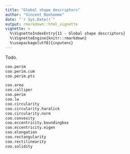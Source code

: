 ```yaml
---
title: "Global shape descriptors"
author: "Vincent Bonhomme"
date: "`r Sys.Date()`"
output: rmarkdown::html_vignette
vignette: >
  %\VignetteIndexEntry{11 - Global shape descriptors}
  %\VignetteEngine{knitr::rmarkdown}
  %\usepackage[utf8]{inputenc}
---
```


Todo.

```r

coo.perim
coo.perim.cum
coo.perim.pts

coo.area
coo.calliper
coo.perim
coo.lw
coo.circularity
coo.circularity.haralick
coo.circularity.norm
coo.convexity
coo.eccentricity.boundingbox
coo.eccentricity.eigen
coo.elongation
coo.rectangularity
coo.rectilinearity
coo.solidity


```



